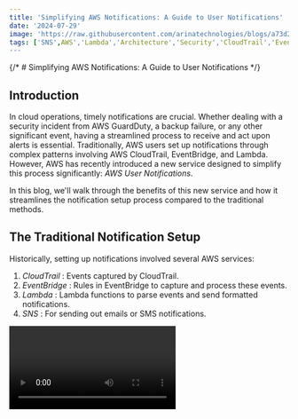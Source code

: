 ```yaml
---
title: 'Simplifying AWS Notifications: A Guide to User Notifications'
date: '2024-07-29'
image: 'https://raw.githubusercontent.com/arinatechnologies/blogs/a73d2644737595371d5c554a3e9437e9b6b640cf/images/usernotifications.webp'
tags: ['SNS',AWS','Lambda','Architecture','Security','CloudTrail','EventBridge']
---
```

{/* # Simplifying AWS Notifications: A Guide to User Notifications */}

## Introduction

In cloud operations, timely notifications are crucial. Whether dealing with a security incident from AWS GuardDuty, a backup failure, or any other significant event, having a streamlined process to receive and act upon alerts is essential. Traditionally, AWS users set up notifications through complex patterns involving AWS CloudTrail, EventBridge, and Lambda. However, AWS has recently introduced a new service designed to simplify this process significantly: *AWS User Notifications*.

In this blog, we'll walk through the benefits of this new service and how it streamlines the notification setup process compared to the traditional methods.

## The Traditional Notification Setup

Historically, setting up notifications involved several AWS services:

1. *CloudTrail* : Events captured by CloudTrail.
2. *EventBridge* : Rules in EventBridge to capture and process these events.
3. *Lambda* : Lambda functions to parse events and send formatted notifications.
4. *SNS* : For sending out emails or SMS notifications.

<Video id="mxGH7Qo_-4g" title="Simplifying AWS Notifications: A Guide to User Notifications"/>

For instance, if AWS GuardDuty detected a potential security incident, you'd need to:

- Create a rule in EventBridge to catch GuardDuty findings.
- Write Lambda functions to process these events.
- Use SNS to send notifications, often requiring custom formatting in Lambda.

While effective, this setup can be complex and involves considerable manual configuration and coding.

## The New AWS User Notifications Service

AWS has introduced a more straightforward approach with the *AWS User Notifications* service. This new service allows you to set up notifications with minimal configuration, bypassing the need for complex EventBridge rules and Lambda functions.

### Setting Up Notifications with AWS User Notifications

Here's a step-by-step guide on how to set up notifications using the new service:

1. *Access AWS User Notifications*

   - Go to the AWS Management Console and search for "User Notifications."
   - Open the User Notifications configuration page.
   
![search](https://github.com/user-attachments/assets/406aee74-9946-4fc1-a362-7a10354e321f)

2. *Create a New Notification Configuration*

   - Click “Create Notification Configuration.”
   - Provide a name for the notification, such as "GuardDuty Notification."
   - Optionally, add a description.

![Screenshot (19)](https://github.com/user-attachments/assets/b58f4a9c-b28a-48df-a7da-7e4b984b154f)

3. *Choose the Notification Source*

   - Select the source of your notification. For example, choose "CloudWatch" for monitoring AWS CloudWatch events.
   - Specify the type of events you want to receive notifications for, such as "GuardDuty findings."


4. *Configure Notification Details*

   - Choose the AWS region you want to monitor, such as "Virginia."
   - Set up advanced filters if needed. This helps narrow down the events you want to capture, like focusing only on critical findings.
   - Decide on the aggregation period (e.g., 5 minutes, 12 hours) if you want to aggregate notifications.

![region](https://github.com/user-attachments/assets/8a15dffe-b669-4ced-a43e-fbc959ec075a)

5. *Specify Notification Recipients*

   - Enter the email addresses or other notification channels where alerts should be sent. You can use AWS's built-in options or integrate with chat channels.

![email](https://github.com/user-attachments/assets/bcbe4f43-6555-4d38-8489-49ad757395c8)

6. *Review and Create*

   - Review your configuration.
   - Click "Create Notification Configuration" to finalize.

![create](https://github.com/user-attachments/assets/dcab9fc5-2dc0-4f3b-bafd-1e9bbff1d290)


## Comparing AWS User Notifications with Traditional Methods

*Simplicity* : User Notifications significantly reduce complexity by eliminating the need for multiple services like EventBridge and Lambda for basic notification setups. You configure everything in a single interface with minimal coding.

*Customization* : While traditional setups offer extensive customization through Lambda functions, User Notifications provide a more user-friendly approach with options for advanced filters and predefined notification formats.

*Speed* : The new service allows for quicker setup and deployment of notifications, making it easier to address urgent issues promptly without extensive configuration.

## Use Cases

*GuardDuty Alerts* : Set up notifications for any security findings immediately, ensuring you can respond to potential threats without delay.

*AWS Config* : Receive alerts for configuration changes, focusing on non-compliant changes to avoid information overload.

*Backup Failures* : Get notifications for failed backup jobs to ensure data protection measures are always active.

*Health Checks* : Monitor AWS service health events to stay informed about the operational status of your AWS environment.

## Conclusion

AWS User Notifications is a game-changer for simplifying the notification setup process. It reduces the complexity involved in configuring notifications and allows you to focus on addressing issues rather than managing notification infrastructure. By leveraging this new service, you can ensure that critical alerts are delivered promptly and efficiently.

For detailed guides and additional information, check out the AWS documentation and stay updated with the latest AWS features.

Feel free to reach out with any questions or comments, and don't forget to subscribe for more updates!

# Other Blogs
[Read about AWS account migration] (https://www.arinatechnologies.com/posts/awsaccountmigration)<br/>
[Read about the cloud cost comparison between AWS, Google and Azure] (https://www.arinatechnologies.com/posts/cloudcostcomparison)<br/>
[Read about AWS SES and monitoring] (https://www.arinatechnologies.com/posts/AWS%20SES)<br/>

